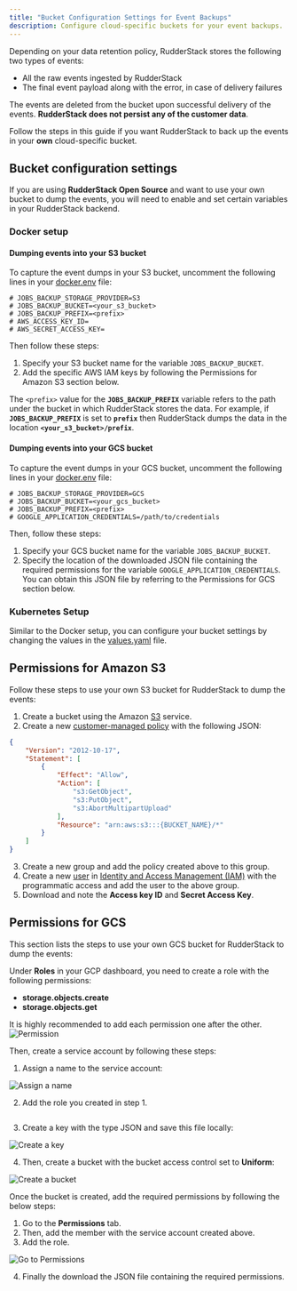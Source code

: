 ```yaml
---
title: "Bucket Configuration Settings for Event Backups"
description: Configure cloud-specific buckets for your event backups.
---
```


Depending on your <Link to="/dashboard-guides/data-retention/">data retention policy</Link>, RudderStack stores the following two types of events:

* All the raw events ingested by RudderStack
* The final event payload along with the error, in case of delivery failures

<div class="successBlock">
The events are deleted from the bucket upon successful delivery of the events. <strong>RudderStack does not persist any of the customer data</strong>.
</div>

Follow the steps in this guide if you want RudderStack to back up the events in your **own** cloud-specific bucket.

## Bucket configuration settings

If you are using **RudderStack Open Source** and want to use your own bucket to dump the events, you will need to enable and set certain variables in your RudderStack backend.

### Docker setup

#### Dumping events into your S3 bucket

To capture the event dumps in your S3 bucket, uncomment the following lines in your [docker.env](https://github.com/rudderlabs/rudder-server/blob/master/build/docker.env#L45-L50) file: 

```
# JOBS_BACKUP_STORAGE_PROVIDER=S3
# JOBS_BACKUP_BUCKET=<your_s3_bucket>
# JOBS_BACKUP_PREFIX=<prefix>
# AWS_ACCESS_KEY_ID=
# AWS_SECRET_ACCESS_KEY=
```

Then follow these steps:

1. Specify your S3 bucket name for the variable `JOBS_BACKUP_BUCKET`.
2. Add the specific AWS IAM keys by following the <Link to="#permissions-for-amazon-s3">Permissions for Amazon S3</Link> section below.

<div class="infoBlock">
The <code class="inline-code">&lt;prefix&gt;</code> value for the <strong><code class="inline-code">JOBS_BACKUP_PREFIX</code></strong> variable refers to the path under the bucket in which RudderStack stores the data. 
For example, if <strong><code class="inline-code">JOBS_BACKUP_PREFIX</code></strong> is set to <strong><code class="inline-code">prefix</code></strong>  then RudderStack dumps the data in the location <strong><code class="inline-code">&lt;your_s3_bucket&gt;/prefix</code></strong>.
</div>

#### Dumping events into your GCS bucket

To capture the event dumps in your GCS bucket, uncomment the following lines in your [docker.env](https://github.com/rudderlabs/rudder-server/blob/master/build/docker.env#L45-L50) file: 

```
# JOBS_BACKUP_STORAGE_PROVIDER=GCS
# JOBS_BACKUP_BUCKET=<your_gcs_bucket>
# JOBS_BACKUP_PREFIX=<prefix>
# GOOGLE_APPLICATION_CREDENTIALS=/path/to/credentials
```

Then, follow these steps:

1. Specify your GCS bucket name for the variable `JOBS_BACKUP_BUCKET`.
2. Specify the location of the downloaded JSON file containing the required permissions for the variable `GOOGLE_APPLICATION_CREDENTIALS`. You can obtain this JSON file by referring to the <Link to ="#permissions-for-gcs">Permissions for GCS</Link> section below.

### Kubernetes Setup

Similar to the Docker setup, you can configure your bucket settings by changing the values in the [values.yaml](https://github.com/rudderlabs/rudderstack-helm/blob/master/values.yaml#L87) file.

## Permissions for Amazon S3

Follow these steps to use your own S3 bucket for RudderStack to dump the events:

1. Create a bucket using the Amazon [S3](https://aws.amazon.com/s3/) service.  
2. Create a new [customer-managed policy](https://docs.aws.amazon.com/IAM/latest/UserGuide/tutorial_managed-policies.html) with the following JSON:

```json
{
    "Version": "2012-10-17",
    "Statement": [
        {
            "Effect": "Allow",
            "Action": [
                "s3:GetObject",
                "s3:PutObject",
                "s3:AbortMultipartUpload"
            ],
            "Resource": "arn:aws:s3:::{BUCKET_NAME}/*"
        }
    ]
}
```

3. Create a new group and add the policy created above to this group. 
4. Create a new [user](https://docs.aws.amazon.com/IAM/latest/UserGuide/id_users_create.html) in [Identity and Access Management \(IAM\)](https://console.aws.amazon.com/iam) with the programmatic access and add the user to the above group. 
5. Download and note the **Access key ID** and **Secret Access Key**.

## Permissions for GCS

This section lists the steps to use your own GCS bucket for RudderStack to dump the events: 

Under **Roles** in your GCP dashboard, you need to create a role with the following permissions:

  * **storage.objects.create**
  * **storage.objects.get**

<div class="infoBlock">
It is highly recommended to add each permission one after the other.
</div>

<img src="../../assets/screenshot-2020-08-05-at-11.38.37-am.png" alt="Permission" />

Then, create a service account by following these steps:

1. Assign a name to the service account:


<img src="../../assets/screenshot-2020-08-05-at-11.40.12-am (2) (2) (2) (2) (2) (2) (2) (2) (2) (2) (2) (2) (1).png" alt="Assign a name" />

2. Add the role you created in step 1.


<img src="../../assets/screenshot-2020-08-05-at-11.41.24-am.png" alt="" />

3. Create a key with the type JSON and save this file locally:


<img src="../../assets/screenshot-2020-08-05-at-11.49.10-am.png" alt="Create a key" />


4. Then, create a bucket with the bucket access control set to **Uniform**:


<img src="../../assets/screenshot-2020-08-05-at-11.52.07-am.png" alt="Create a bucket" />

Once the bucket is created, add the required permissions by following the below steps:

1. Go to the **Permissions** tab.
2. Then, add the member with the service account created above.
3. Add the role.

<img src="../../assets/screenshot-2020-08-05-at-11.53.34-am.png" alt="Go to Permissions" />

4. Finally the download the JSON file containing the required permissions.
